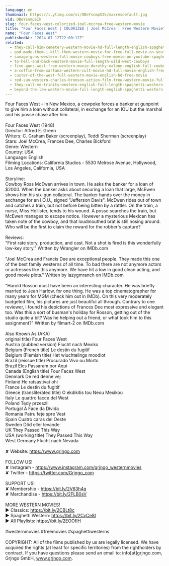 ```yaml
---
language: en
thumbnail: https://i.ytimg.com/vi/OBeYsnmpSIk/maxresdefault.jpg
vid: OBeYsnmpSIk
slug: four-faces-west-colorized-joel-mccrea-free-western-movie
title: "Four Faces West | COLORIZED | Joel McCrea | Free Western Movie"
name: "Four Faces West"
publishedAt: "2024-07-12T22:00:12Z"
related:
  - they-call-him-cemetery-western-movie-hd-full-length-english-spaghetti-western
  - god-made-them-i-kill-them-western-movie-for-free-full-movie-on-youtube-cowboy-film
  - savage-guns-western-full-movie-cowboys-free-movie-on-youtube-spaghetti-western
  - to-hell-and-back-western-movie-full-length-wild-west-cowboys
  - five-guns-west-free-western-movie-dorothy-malone-english-full-cowboy-film-full-movie
  - a-coffin-from-sartana-western-cult-movie-hd-full-movie-english-free-cowboy-film
  - custer-of-the-west-full-western-movie-english-hd-free-movie
  - red-sun-western-charles-bronson-action-film-free-western-movie-full-length-english-hd
  - they-call-me-trinity-western-english-full-length-spaghetti-western-film-full-movie
  - beyond-the-law-western-movie-full-length-english-spaghetti-western-full-free-youtube-movies
---
```


Four Faces West - In New Mexico, a cowpoke forces a banker at gunpoint to give him a loan without collateral, in exchange for an IOU but the marshal and his posse chase after him.<br />
<br />
Four Faces West (1948)<br />
Director: Alfred E. Green<br />
Writers: C. Graham Baker (screenplay), Teddi Sherman (screenplay)<br />
Stars: Joel McCrea, Frances Dee, Charles Bickford <br />
Genre: Western<br />
Country: USA<br />
Language: English<br />
Filming Locations: California Studios - 5530 Melrose Avenue, Hollywood, Los Angeles, California, USA<br />
<br />
Storyline:<br />
Cowboy Ross McEwen arrives in town. He asks the banker for a loan of $2000. When the banker asks about securing a loan that large, McEwen shows him his six-gun collateral. The banker hands over the money in exchange for an I.O.U., signed "Jefferson Davis". McEwen rides out of town and catches a train, but not before being bitten by a rattler. On the train, a nurse, Miss Hollister, tends to his wound. A posse searches the train, but McEwen manages to escape notice. However a mysterious Mexican has taken note of the cowboy, and that loudmouthed brat is still nosing around. Who will be the first to claim the reward for the robber's capture?<br />
<br />
Reviews:<br />
"First rate story, production, and cast. Not a shot is fired is this wonderfully low-key story." Written by Wrangler on IMDb.com<br />
<br />
"Joel McCrea and Francis Dee are exceptional people. They made this one of the best family westerns of all time. To bad there are not anymore actors or actresses like this anymore. We have hit a low in good clean acting, and good movie plots." Written by lazygmranch on IMDb.com<br />
<br />
"Harold Rosson must have been an interesting character. He was briefly married to Jean Harlow, for one thing. He was a top cinematographer for many years for MGM (check him out in IMDb). On this very moderately budgeted film, his pictures are just beautiful all through. Contrary to one reviewer, I found his depictions of Frances Dee most expressive and elegant too. Was this a sort of busman's holiday for Rosson, getting out of the studio quite a bit? Was he helping out a friend, or what took him to this assignment?" Written by filmart-2 on IMDb.com<br />
<br />
Also Known As (AKA)<br />
original title) Four Faces West<br />
Austria (dubbed version) Flucht nach Mexiko<br />
Belgium (French title) Le destin du fugitif<br />
Belgium (Flemish title) Het wluchtelings moodlot<br />
Brazil (reissue title) Procurado Vivo ou Morto<br />
Brazil Eles Passaram por Aqui<br />
Canada (English title) Four Faces West<br />
Denmark De red denne vej<br />
Finland He ratsastivat ohi<br />
France Le destin du fugitif<br />
Greece (transliterated title) O ekdikitis tou Neou Mexikou<br />
Italy Le quattro facce del West<br />
Poland Tędy przeszli<br />
Portugal A Face da Dívida<br />
Romania Patru feţe spre Vest<br />
Spain Cuatro caras del Oeste<br />
Sweden Död eller levande<br />
UK They Passed This Way<br />
USA (working title) They Passed This Way<br />
West Germany Flucht nach Nevada<br />
<br />
✘ Website: https://www.grjngo.com<br />
<br />
FOLLOW US!<br />
✘ Instagram - https://www.instagram.com/grjngo_westernmovies<br />
✘ Twitter - https://twitter.com/Grjngo_com<br />
<br />
SUPPORT US!<br />
✘ Membership - https://bit.ly/2V63h4q<br />
✘ Merchandise - https://bit.ly/2FLB0sV<br />
<br />
MORE WESTERN MOVIES! <br />
► Classics: https://bit.ly/2CBLt8c <br />
► Spaghetti Western: https://bit.ly/2CyCe8I <br />
► All Playlists: https://bit.ly/2EOOfIH <br />
<br />
#westernmovies #freemovies #spaghettiwesterns<br />
<br />
COPYRIGHT: All of the films published by us are legally licensed. We have acquired the rights (at least for specific territories) from the rightholders by contract. If you have questions please send an email to: info[at]grjngo.com, Grjngo GmbH, www.grjngo.com.